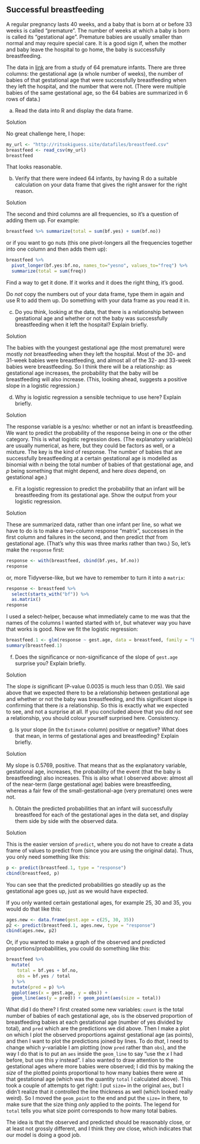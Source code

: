 ##  Successful breastfeeding


 A regular pregnancy lasts 40 weeks, and a
baby that is born at or before 33 weeks is called
"premature". The number of weeks at which a baby is born is called
its "gestational age". 
Premature babies are usually smaller than normal and
may require special care. It is a good sign if, when the mother and
baby leave the hospital to go home, the baby is successfully breastfeeding.

The data in
[link](http://ritsokiguess.site/datafiles/breastfeed.csv) are from
a study of 64 premature infants. There are three columns: the
gestational age (a whole number of weeks), the number of babies of
that gestational age that were successfully breastfeeding when they
left the hospital, and the number that were not. (There were multiple
babies of the same gestational age, so the 64 babies are summarized in
6 rows of data.)



(a) Read the data into R and display the data frame.


Solution


No great challenge here, I hope:
```r
my_url <- "http://ritsokiguess.site/datafiles/breastfeed.csv"
breastfeed <- read_csv(my_url)
breastfeed
```

     

That looks reasonable.



(b) Verify that there were indeed 64 infants, by having R do a
suitable calculation on your data frame that gives the right answer
for the right reason.


Solution


The second and third columns are all frequencies, so it's a
question of adding them up. For example:

```r
breastfeed %>% summarize(total = sum(bf.yes) + sum(bf.no))
```

 

or if you want to go nuts (this one pivot-longers all the frequencies
together into one column and then adds them up):

```r
breastfeed %>%
  pivot_longer(bf.yes:bf.no, names_to="yesno", values_to="freq") %>%
  summarize(total = sum(freq))
```

 

Find a way to get it done. If it works and it does the right thing,
it's good. 

Do *not* copy the numbers out of your data frame, type them in
again and use R to add them up. Do something with your data frame as
you read it in.



(c) Do you think, looking at the data, that there is a
relationship between gestational age and whether or not the baby was
successfully breastfeeding when it left the hospital? Explain briefly.


Solution


The babies with the youngest gestational age (the most premature)
were mostly *not* breastfeeding when they left the
hospital. Most of the 30- and 31-week babies were breastfeeding,
and almost all of the 32- and 33-week babies were
breastfeeding. So I think there will be a relationship: as
gestational age increases, the probability that the baby will be
breastfeeding will also increase. (This, looking ahead, suggests a
positive slope in a logistic regression.)



(d) Why is logistic regression a sensible technique to use
here? Explain briefly.


Solution


The response variable is a yes/no: whether or not an infant is
breastfeeding. We want to predict the probability of the response
being in one or the other category. This is what logistic
regression does. (The explanatory variable(s) are usually
numerical, as here, but they could be factors as well, or a
mixture. The key is the kind of response. The number of babies
that are successfully breastfeeding at a certain gestational age
is modelled as binomial with $n$ being the total number of babies
of that gestational age, and $p$ being something that might
depend, and here *does* depend, on gestational age.)
    


(e) Fit a logistic regression to predict the probability that
an infant will be breastfeeding from its gestational age. Show the
output from your logistic regression.


Solution


These are summarized data, rather than one infant per line, so
what we have to do is to make a two-column response "matrix",
successes in the first column and failures in the second, and then
predict *that* from gestational age. (That's why this was
three marks rather than two.)
So, let's make the `response` first:
```r
response <- with(breastfeed, cbind(bf.yes, bf.no))
response
```

     

or, more Tidyverse-like, but we have to remember to turn it into a
`matrix`:

```r
response <- breastfeed %>%
  select(starts_with("bf")) %>%
  as.matrix()
response
```

 

I used a select-helper, because what immediately came to me was that
the names of the columns I wanted started with `bf`, but
whatever way you have that works is good.
Now we fit the logistic regression:

```r
breastfeed.1 <- glm(response ~ gest.age, data = breastfeed, family = "binomial")
summary(breastfeed.1)
```

 



(f) Does the significance or non-significance of the slope of
`gest.age` surprise you? Explain briefly.


Solution


The slope *is* significant (P-value 0.0035 is much less than
0.05). We said above that we expected there to be a relationship
between gestational age and whether or not the baby was
breastfeeding, and this significant slope is confirming that there
*is* a relationship. So this is exactly what we expected to
see, and not a surprise at all.
If you concluded above that you did *not* see a relationship,
you should colour yourself surprised here. Consistency.



(g) Is your slope (in the `Estimate` column) positive or
negative? What does that mean, in terms of gestational ages and
breastfeeding? Explain briefly.
 

Solution


My slope is 0.5769, positive. That means that as the explanatory
variable, gestational age, increases, the probability of the event
(that the baby is breastfeeding) also increases.
This is also what I observed above: almost all of the near-term
(large gestational age) babies were breastfeeding, whereas a fair
few of the small-gestational-age (very premature) ones were not.



(h) Obtain the predicted probabilities that an infant will
successfully breastfeed for each of the gestational ages in the data
set, and display them side by side with the observed data.


Solution


This is the easier version of `predict`, where you do not
have to create a data frame of values to predict from (since you
are using the original data). 
Thus, you only need something like this:
```r
p <- predict(breastfeed.1, type = "response")
cbind(breastfeed, p)
```

     

You can see that the predicted probabilities go steadily up as the
gestational age goes up, just as we would have expected.

If you only wanted certain gestational ages, for example 25, 30 and
35, you would do that like this:

```r
ages.new <- data.frame(gest.age = c(25, 30, 35))
p2 <- predict(breastfeed.1, ages.new, type = "response")
cbind(ages.new, p2)
```

 

Or, if you wanted to make a graph of the observed and predicted
proportions/probabilities, you could do something like this:

```r
breastfeed %>%
  mutate(
    total = bf.yes + bf.no,
    obs = bf.yes / total
  ) %>%
  mutate(pred = p) %>%
  ggplot(aes(x = gest.age, y = obs)) +
  geom_line(aes(y = pred)) + geom_point(aes(size = total))
```

 

What did I do there? I first created some new variables:
`count` is the total number of babies of each gestational age,
`obs` is the observed proportion of breastfeeding babies at
each gestational age (number of yes divided by total), and
`pred` which are the predictions we did above. Then I make a
plot on which I plot the observed proportions against gestational age
(as points), and then I want to plot the predictions joined by
lines. To do *that*, I need to change which $y$-variable I am
plotting (now `pred` rather than `obs`), and the way I
do that is to put an `aes` inside the `geom_line` to
say "use the $x$ I had before, but use this $y$ instead". I also
wanted to draw attention to the gestational ages where more babies
were observed; I did this by making the *size* of the plotted
points proportional to how many babies there were at that gestational
age (which was the quantity `total` I calculated above). This
took a couple of attempts to get right: I put `size=` in the
original `aes`, but I didn't realize that it controlled the
line thickness as well (which looked really weird). So I moved the
`geom_point` to the end and put the `size=` in there,
to make sure that the size thing *only* applied to the
points. The legend for `total` tells you what size point
corresponds to how many total babies.

The idea is that the observed and predicted should be reasonably
close, or at least not grossly different, and I think they *are*
close, which indicates that our model is doing a good job.
    




